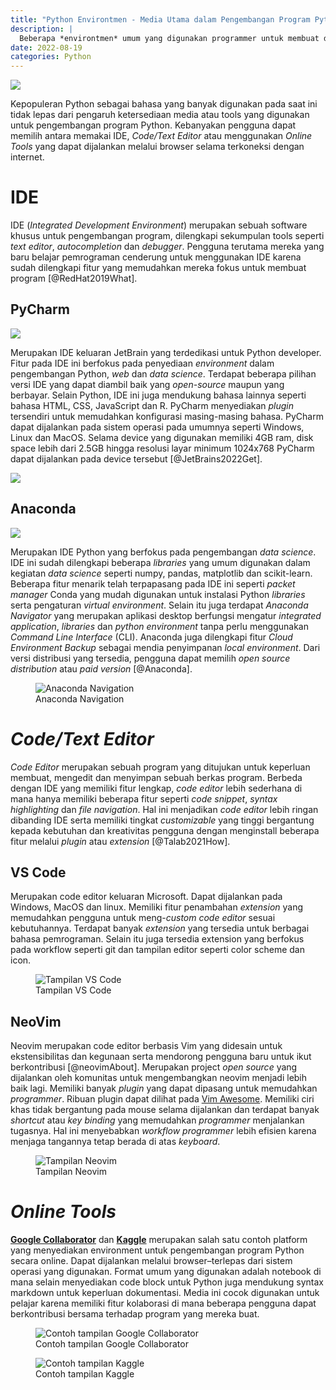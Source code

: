 ```yaml
---
title: "Python Environtmen - Media Utama dalam Pengembangan Program Python"
description: |
  Beberapa *environtmen* umum yang digunakan programmer untuk membuat dan mengembangkan program Python
date: 2022-08-19
categories: Python
---
```


![](python_environtmen.png)

Kepopuleran Python sebagai bahasa yang banyak digunakan pada saat ini tidak lepas dari pengaruh ketersediaan media atau tools yang digunakan untuk pengembangan program Python. Kebanyakan pengguna dapat memilih antara memakai IDE, *Code/Text Editor* atau menggunakan *Online Tools* yang dapat dijalankan melalui browser selama terkoneksi dengan internet.

# IDE
IDE (*Integrated Development Environment*) merupakan sebuah software khusus untuk pengembangan program, dilengkapi sekumpulan tools seperti *text editor*, *autocompletion* dan *debugger*. Pengguna terutama mereka yang baru belajar pemrograman cenderung untuk menggunakan IDE karena sudah dilengkapi fitur yang memudahkan mereka fokus untuk membuat program [@RedHat2019What].

## PyCharm

![](python_pycharm.jpg)

Merupakan IDE keluaran JetBrain yang terdedikasi untuk Python developer. Fitur pada IDE ini berfokus pada penyediaan *environment* dalam pengembangan Python, *web* dan *data science*. Terdapat beberapa pilihan versi IDE yang dapat diambil baik yang *open-source* maupun yang berbayar. Selain Python, IDE ini juga mendukung bahasa lainnya seperti bahasa HTML, CSS, JavaScript dan R. PyCharm menyediakan *plugin* tersendiri untuk memudahkan konfigurasi masing-masing bahasa. PyCharm dapat dijalankan pada sistem operasi pada umumnya seperti Windows, Linux dan MacOS. Selama device yang digunakan memiliki 4GB ram, disk space lebih dari 2.5GB hingga resolusi layar minimum 1024x768 PyCharm dapat dijalankan pada device tersebut [@JetBrains2022Get].


![](python_pycharm_landing.png)

## Anaconda

![](python_anaconda.jpg)

Merupakan IDE Python yang berfokus pada pengembangan *data science*. IDE ini sudah dilengkapi beberapa *libraries* yang umum digunakan dalam kegiatan *data science* seperti numpy, pandas, matplotlib dan scikit-learn. Beberapa fitur menarik telah terpapasang pada IDE ini seperti *packet manager* Conda yang mudah digunakan untuk instalasi Python *libraries* serta pengaturan *virtual environment*. Selain itu juga terdapat *Anaconda Navigator* yang merupakan aplikasi desktop berfungsi mengatur *integrated application*, *libraries* dan *python environment* tanpa perlu menggunakan *Command Line Interface* (CLI). Anaconda juga dilengkapi fitur *Cloud Environment Backup* sebagai mendia penyimpanan *local environment*. Dari versi distribusi yang tersedia, pengguna dapat memilih *open source distribution* atau *paid version* [@Anaconda].

![Anaconda Navigation](python_anaconda_nav.png)

# *Code/Text Editor*
*Code Editor* merupakan sebuah program yang ditujukan untuk keperluan membuat, mengedit dan menyimpan sebuah berkas program. Berbeda dengan IDE yang memiliki fitur lengkap, *code editor* lebih sederhana di mana hanya memiliki beberapa fitur seperti *code snippet*, *syntax highlighting* dan *file navigation*.  Hal ini menjadikan *code editor* lebih ringan dibanding IDE serta memiliki tingkat *customizable* yang tinggi bergantung kepada kebutuhan dan kreativitas pengguna dengan menginstall beberapa fitur melalui *plugin* atau *extension* [@Talab2021How].

## VS Code
Merupakan code editor keluaran Microsoft. Dapat dijalankan pada Windows, MacOS dan linux. Memiliki fitur penambahan *extension* yang memudahkan pengguna untuk meng-*custom* *code editor* sesuai kebutuhannya. Terdapat banyak *extension* yang tersedia untuk berbagai bahasa pemrograman. Selain itu juga tersedia extension yang berfokus pada workflow seperti git dan tampilan editor seperti color scheme dan icon.

![Tampilan VS Code](vscode-dev.png)

## NeoVim
Neovim merupakan code editor berbasis Vim yang didesain untuk ekstensibilitas dan kegunaan serta mendorong pengguna baru untuk ikut berkontribusi [@neovimAbout]. Merupakan project *open source* yang dijalankan oleh komunitas untuk mengembangkan neovim menjadi lebih baik lagi. Memiliki banyak *plugin* yang dapat dipasang untuk memudahkan *programmer*. Ribuan plugin dapat dilihat pada [Vim Awesome](https://vimawesome.com/). Memiliki ciri khas tidak bergantung pada mouse selama dijalankan dan terdapat banyak *shortcut* atau *key binding* yang memudahkan *programmer* menjalankan tugasnya. Hal ini menyebabkan *workflow programmer* lebih efisien karena menjaga tangannya tetap berada di atas *keyboard*.

![Tampilan Neovim](neovim.png)

# *Online Tools*
[**Google Collaborator**](colab.research.google.com/) dan [**Kaggle**](https://www.kaggle.com/) merupakan salah satu contoh platform yang menyediakan environment untuk pengembangan program Python secara online. Dapat dijalankan melalui browser--terlepas dari sistem operasi yang digunakan. Format umum yang digunakan adalah notebook di mana selain menyediakan code block untuk Python juga mendukung syntax markdown untuk keperluan dokumentasi. Media ini cocok digunakan untuk pelajar karena memiliki fitur kolaborasi di mana beberapa pengguna dapat berkontribusi bersama terhadap program yang mereka buat.


![Contoh tampilan Google Collaborator](google_collab_ss.png)


![Contoh tampilan Kaggle](kaggle_ss.png)